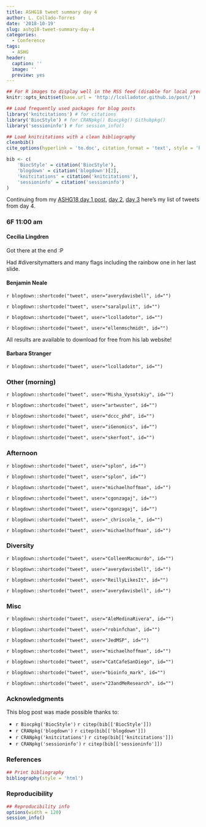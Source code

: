 ```yaml
---
title: ASHG18 tweet summary day 4
author: L. Collado-Torres
date: '2018-10-19'
slug: ashg18-tweet-summary-day-4
categories:
  - Conference
tags:
  - ASHG
header:
  caption: ''
  image: ''
  preview: yes
---
```


```r
## For R images to display well in the RSS feed (disable for local preview)
knitr::opts_knit$set(base.url = 'http://lcolladotor.github.io/post/')

## Load frequently used packages for blog posts
library('knitcitations') # for citations
library('BiocStyle') # for CRANpkg() Biocpkg() Githubpkg()
library('sessioninfo') # for session_info()

## Load knitcitations with a clean bibliography
cleanbib()
cite_options(hyperlink = 'to.doc', citation_format = 'text', style = 'html')

bib <- c(
    'BiocStyle' = citation('BiocStyle'),
    'blogdown' = citation('blogdown')[2],
    'knitcitations' = citation('knitcitations'),
    'sessioninfo' = citation('sessioninfo')
)
```

Continuing from my [ASHG18 day 1 post](http://lcolladotor.github.io/2018/10/16/ashg18-tweet-summary-day-1/#.W8gWEBNKg0o), [day 2](http://lcolladotor.github.io/2018/10/17/ashg18-tweet-summary-day-2/#.W8ggNxNKg0o), [day 3](http://lcolladotor.github.io/2018/10/18/ashg18-tweet-summary-day-3/#.W8mYLxNKg0o) here's my list of tweets from day 4.

### 6F 11:00 am

#### Cecilia Lingdren

Got there at the end :P

Had #diversitymatters and many flags including the rainbow one in her last slide. 

#### Benjamin Neale

`r blogdown::shortcode("tweet", user="averydavisbell", id="")`

`r blogdown::shortcode("tweet", user="saralpulit", id="")`

`r blogdown::shortcode("tweet", user="lcolladotor", id="")`

`r blogdown::shortcode("tweet", user="ellenmschmidt", id="")`


All results are available to download for free from his lab website!

#### Barbara Stranger

`r blogdown::shortcode("tweet", user="lcolladotor", id="")`


### Other (morning)


`r blogdown::shortcode("tweet", user="Misha_Vysotskiy", id="")`

`r blogdown::shortcode("tweet", user="artwuster", id="")`

`r blogdown::shortcode("tweet", user="dccc_phd", id="")`

`r blogdown::shortcode("tweet", user="iGenomics", id="")`

`r blogdown::shortcode("tweet", user="skerfoot", id="")`

### Afternoon


`r blogdown::shortcode("tweet", user="splon", id="")`

`r blogdown::shortcode("tweet", user="splon", id="")`

`r blogdown::shortcode("tweet", user="michaelhoffman", id="")`

`r blogdown::shortcode("tweet", user="cgonzagaj", id="")`

`r blogdown::shortcode("tweet", user="cgonzagaj", id="")`

`r blogdown::shortcode("tweet", user="_chriscole_", id="")`

`r blogdown::shortcode("tweet", user="michaelhoffman", id="")`


### Diversity


`r blogdown::shortcode("tweet", user="ColleenMacmurdo", id="")`

`r blogdown::shortcode("tweet", user="averydavisbell", id="")`

`r blogdown::shortcode("tweet", user="ReillyLikesIt", id="")`

`r blogdown::shortcode("tweet", user="averydavisbell", id="")`

### Misc


`r blogdown::shortcode("tweet", user="AleMedinaRivera", id="")`

`r blogdown::shortcode("tweet", user="robinfchan", id="")`

`r blogdown::shortcode("tweet", user="JedMSP", id="")`

`r blogdown::shortcode("tweet", user="michaelhoffman", id="")`

`r blogdown::shortcode("tweet", user="CatCafeSanDiego", id="")`

`r blogdown::shortcode("tweet", user="bioinfo_mark", id="")`

`r blogdown::shortcode("tweet", user="23andMeResearch", id="")`


### Acknowledgments


This blog post was made possible thanks to:

* `r Biocpkg('BiocStyle')` `r citep(bib[['BiocStyle']])`
* `r CRANpkg('blogdown')` `r citep(bib[['blogdown']])`
* `r CRANpkg('knitcitations')` `r citep(bib[['knitcitations']])`
* `r CRANpkg('sessioninfo')` `r citep(bib[['sessioninfo']])`

### References

```r
## Print bibliography
bibliography(style = 'html')
```

### Reproducibility

```r
## Reproducibility info
options(width = 120)
session_info()
```
